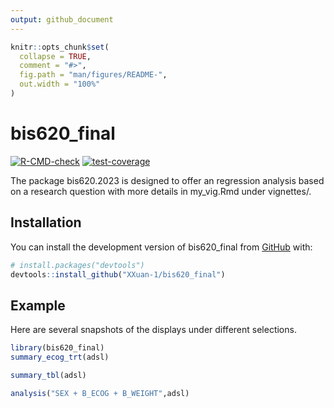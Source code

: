 ```yaml
---
output: github_document
---
```


<!-- README.md is generated from README.Rmd. Please edit that file -->

```r
knitr::opts_chunk$set(
  collapse = TRUE,
  comment = "#>",
  fig.path = "man/figures/README-",
  out.width = "100%"
)
```

# bis620_final

<!-- badges: start -->
[![R-CMD-check](https://github.com/XXuan-1/bis620_final/actions/workflows/R-CMD-check.yaml/badge.svg)](https://github.com/XXuan-1/bis620_final/actions/workflows/R-CMD-check.yaml)
[![test-coverage](https://github.com/XXuan-1/bis620_final/actions/workflows/test-coverage.yaml/badge.svg)](https://github.com/XXuan-1/bis620_final/actions/workflows/test-coverage.yaml)
<!-- badges: end -->

The package bis620.2023 is designed to offer an regression analysis based on a research question with more details in my_vig.Rmd under vignettes/.

## Installation

You can install the development version of bis620_final from [GitHub](https://github.com/) with:

``` r
# install.packages("devtools")
devtools::install_github("XXuan-1/bis620_final")
```

## Example

Here are several snapshots of the displays under different selections.

```r
library(bis620_final)
summary_ecog_trt(adsl)
```

```r
summary_tbl(adsl)
```

```r
analysis("SEX + B_ECOG + B_WEIGHT",adsl)
```

